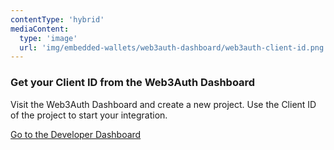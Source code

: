 ```yaml
---
contentType: 'hybrid'
mediaContent:
  type: 'image'
  url: 'img/embedded-wallets/web3auth-dashboard/web3auth-client-id.png'
---
```


### Get your Client ID from the Web3Auth Dashboard

Visit the Web3Auth Dashboard and create a new project. Use the Client ID of the project to start your integration.

<a
  className="button"
  href="https://dashboard.web3auth.io"
  target="_blank"
  rel="noreferrer noopener">
  <span>Go to the Developer Dashboard</span>
</a>
